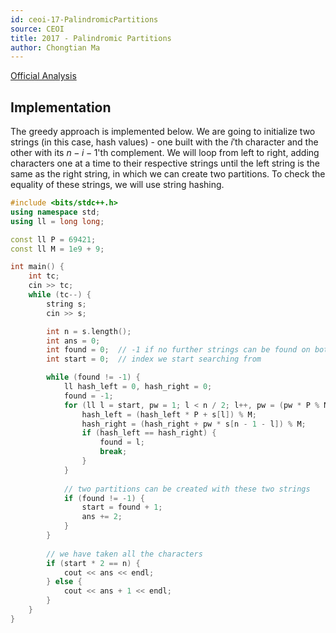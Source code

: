 ```yaml
---
id: ceoi-17-PalindromicPartitions
source: CEOI
title: 2017 - Palindromic Partitions
author: Chongtian Ma
---
```


[Official Analysis](https://csacademy.com/contest/ceoi-2017-day-2/task/palindromic-partitions/solution/)

## Implementation

The greedy approach is implemented below. We are going to initialize two strings (in this case, hash values) - one built with the $i'$th character and the other with its $n - i - 1$'th complement. We will loop from left to right, adding characters one at a time to their respective strings until the left string is the same as the right string, in which we can create two partitions. To check the equality of these strings, we will use string hashing.

<LanguageSection>
<CPPSection>

```cpp
#include <bits/stdc++.h>
using namespace std;
using ll = long long;

const ll P = 69421;
const ll M = 1e9 + 9;

int main() {
	int tc; 
	cin >> tc;
	while (tc--) {
		string s; 
		cin >> s;

		int n = s.length();
		int ans = 0;
		int found = 0;  // -1 if no further strings can be found on both side
		int start = 0;  // index we start searching from

		while (found != -1) {
			ll hash_left = 0, hash_right = 0;
			found = -1;
			for (ll l = start, pw = 1; l < n / 2; l++, pw = (pw * P % M)) {
				hash_left = (hash_left * P + s[l]) % M;
				hash_right = (hash_right + pw * s[n - 1 - l]) % M;
				if (hash_left == hash_right) {
					found = l;
					break;
				}
			}
			
			// two partitions can be created with these two strings
			if (found != -1) {
				start = found + 1;
				ans += 2;
			}
		}
							
		// we have taken all the characters
		if (start * 2 == n) {
			cout << ans << endl;
		} else {
			cout << ans + 1 << endl;
		}
	}
}

```
</CPPSection>
</LanguageSection>
